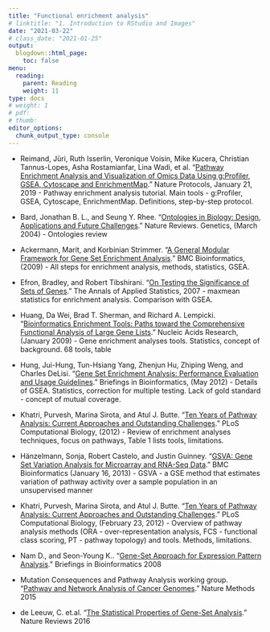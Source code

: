```yaml
---
title: "Functional enrichment analysis"
# linktitle: "1. Introduction to RStudio and Images"
date: "2021-03-22"
# class_date: "2021-01-25"
output:
  blogdown::html_page:
    toc: false
menu:
  reading:
    parent: Reading
    weight: 11
type: docs
# weight: 1 
# pdf: 
# thumb: 
editor_options: 
  chunk_output_type: console
---
```


- Reimand, Jüri, Ruth Isserlin, Veronique Voisin, Mike Kucera, Christian Tannus-Lopes, Asha Rostamianfar, Lina Wadi, et al. “[Pathway Enrichment Analysis and Visualization of Omics Data Using g:Profiler, GSEA, Cytoscape and EnrichmentMap](https://doi.org/10.1038/s41596-018-0103-9).” Nature Protocols, January 21, 2019 - Pathway enrichment analysis tutorial. Main tools - g:Profiler, GSEA, Cytoscape, EnrichmentMap. Definitions, step-by-step protocol.

- Bard, Jonathan B. L., and Seung Y. Rhee. “[Ontologies in Biology: Design, Applications and Future Challenges](https://doi.org/10.1038/nrg1295).” Nature Reviews. Genetics, (March 2004) - Ontologies review

- Ackermann, Marit, and Korbinian Strimmer. “[A General Modular Framework for Gene Set Enrichment Analysis](https://doi.org/10.1186/1471-2105-10-47).” BMC Bioinformatics, (2009) - All steps for enrichment analysis, methods, statistics, GSEA.

- Efron, Bradley, and Robert Tibshirani. “[On Testing the Significance of Sets of Genes](https://doi.org/10.1214/07-AOAS101).” The Annals of Applied Statistics, 2007 - maxmean statistics for enrichment analysis. Comparison with GSEA.

- Huang, Da Wei, Brad T. Sherman, and Richard A. Lempicki. “[Bioinformatics Enrichment Tools: Paths toward the Comprehensive Functional Analysis of Large Gene Lists](https://doi.org/10.1093/nar/gkn923).” Nucleic Acids Research, (January 2009) - Gene enrichment analyses tools. Statistics, concept of background. 68 tools, table

- Hung, Jui-Hung, Tun-Hsiang Yang, Zhenjun Hu, Zhiping Weng, and Charles DeLisi. “[Gene Set Enrichment Analysis: Performance Evaluation and Usage Guidelines](https://doi.org/10.1093/bib/bbr049).” Briefings in Bioinformatics, (May 2012) - Details of GSEA. Statistics, correction for multiple testing. Lack of gold standard - concept of mutual coverage.

- Khatri, Purvesh, Marina Sirota, and Atul J. Butte. “[Ten Years of Pathway Analysis: Current Approaches and Outstanding Challenges](https://doi.org/10.1371/journal.pcbi.1002375).” PLoS Computational Biology, (2012) - Review of enrichment analyses techniques, focus on pathways, Table 1 lists tools, limitations.

- Hänzelmann, Sonja, Robert Castelo, and Justin Guinney. “[GSVA: Gene Set Variation Analysis for Microarray and RNA-Seq Data](https://doi.org/10.1186/1471-2105-14-7).” BMC Bioinformatics (January 16, 2013)  - GSVA - a GSE method that estimates variation of pathway activity over a sample population in an unsupervised manner

- Khatri, Purvesh, Marina Sirota, and Atul J. Butte. “[Ten Years of Pathway Analysis: Current Approaches and Outstanding Challenges](https://doi.org/10.1371/journal.pcbi.1002375).” PLoS Computational Biology, (February 23, 2012) - Overview of pathway analysis methods (ORA - over-representation analysis, FCS - functional class scoring, PT - pathway topology) and tools. Methods, limitations.

- Nam D., and Seon-Young K.. “[Gene-Set Approach for Expression Pattern Analysis](https://doi.org/10.1093/bib/bbn001).” Briefings in Bioinformatics 2008

- Mutation Consequences and Pathway Analysis working group. “[Pathway and Network Analysis of Cancer Genomes](https://doi.org/10.1038/nmeth.3440).” Nature Methods 2015

- de Leeuw, C. et.al. “[The Statistical Properties of Gene-Set Analysis](https://doi.org/10.1038/nrg.2016.29).” Nature Reviews 2016 
